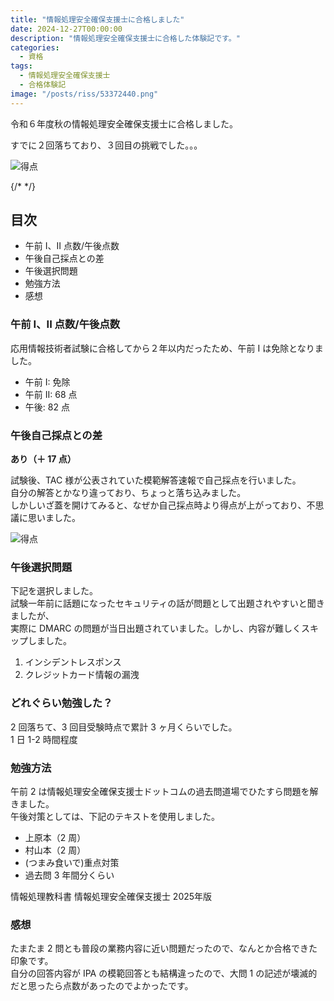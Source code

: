 ```yaml
---
title: "情報処理安全確保支援士に合格しました"
date: 2024-12-27T00:00:00
description: "情報処理安全確保支援士に合格した体験記です。"
categories:
  - 資格
tags:
  - 情報処理安全確保支援士
  - 合格体験記
image: "/posts/riss/53372440.png"
---
```


令和６年度秋の情報処理安全確保支援士に合格しました。<br/>

すでに２回落ちており、３回目の挑戦でした。。。

![得点](./20241226-120054~2.png)

{/* <!--more--> */}

## 目次

- 午前 I、II 点数/午後点数
- 午後自己採点との差
- 午後選択問題
- 勉強方法
- 感想

### 午前 I、II 点数/午後点数

応用情報技術者試験に合格してから２年以内だったため、午前 Ⅰ は免除となりました。

- 午前 I: 免除
- 午前 II: 68 点
- 午後: 82 点

### 午後自己採点との差

**あり（＋ 17 点）**

試験後、TAC 様が公表されていた模範解答速報で自己採点を行いました。<br/>
自分の解答とかなり違っており、ちょっと落ち込みました。<br/>
しかしいざ蓋を開けてみると、なぜか自己採点時より得点が上がっており、不思議に思いました。

![得点](./20241226-120054~2.png)

### 午後選択問題

下記を選択しました。<br/>
試験一年前に話題になったセキュリティの話が問題として出題されやすいと聞きましたが、<br/>
実際に DMARC の問題が当日出題されていました。しかし、内容が難しくスキップしました。

1. インシデントレスポンス
2. クレジットカード情報の漏洩

### どれぐらい勉強した？

2 回落ちて、3 回目受験時点で累計 3 ヶ月くらいでした。<br/>
1 日 1-2 時間程度

### 勉強方法

午前 2 は情報処理安全確保支援士ドットコムの過去問道場でひたすら問題を解きました。<br/>
午後対策としては、下記のテキストを使用しました。

- 上原本（2 周）
- 村山本（2 周）
- (つまみ食いで)重点対策
- 過去問 3 年間分くらい

<BlockLink href="https://amzn.asia/d/gfVILYN">
  情報処理教科書 情報処理安全確保支援士 2025年版
</BlockLink>

### 感想

たまたま 2 問とも普段の業務内容に近い問題だったので、なんとか合格できた印象です。<br/>
自分の回答内容が IPA の模範回答とも結構違ったので、大問 1 の記述が壊滅的だと思ったら点数があったのでよかったです。
